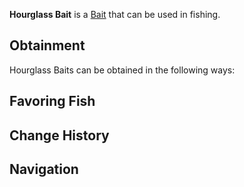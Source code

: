 {{BaitInfobox
|image          = Bait Hourglass Bait.png
|rarity         = Mythical
|crates         = 
|angler_quests  = <!--TBD-->
|pref_luck      = 150
|univ_luck      = 150
|resilience     = 40
|lure           = 5
|ability        = 
}}
'''Hourglass Bait''' is a {{Rarity|Mythical}} [[Bait]] that can be used in fishing.

== Obtainment ==
Hourglass Baits can be obtained in the following ways:
<!--* [[Angler]] Quests, starting from the ?th completion-->

== Favoring Fish ==
{{Fish by Category Table|Hourglass Bait-Loving Fish|event=1|show_location=1|hide_bait=1|resultsheader='''%PAGES%''' [[Fish]] prefer Hourglass Baits:|noresultsheader=No fish prefer Hourglass Baits.}}

== Change History ==
{{Change History|1.0}}

== Navigation ==
{{Bait Navbox}}